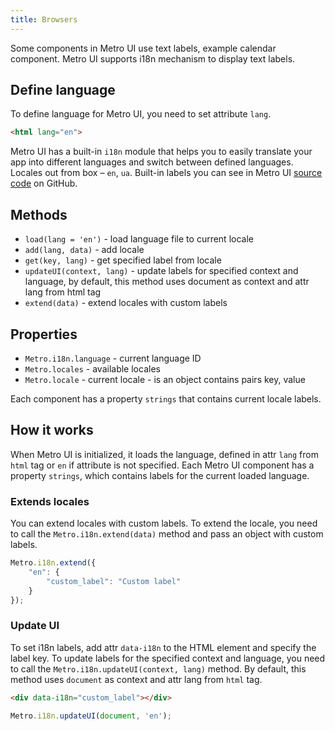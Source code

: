 ```yaml
---
title: Browsers
---
```



<Leader content="Metro UI ready for internationalization and localisation!"/>

Some components in Metro UI use text labels, example calendar component. Metro UI supports i18n mechanism to display text labels.

## Define language

To define language for Metro UI, you need to set attribute `lang`.

```html
<html lang="en">
```

Metro UI has a built-in `i18n` module that helps you to easily translate your app into different languages and switch between defined languages. 
Locales out from box – `en`, `ua`. Built-in labels you can see in Metro UI [source code](https://github.com/olton/Metro-UI-CSS/blob/master/source/i18n/en.js) on GitHub.

## Methods

+ `load(lang = 'en')` - load language file to current locale
+ `add(lang, data)` - add locale
+ `get(key, lang)` - get specified label from locale
+ `updateUI(context, lang)` - update labels for specified context and language, by default, this method uses document as context and attr lang from html tag
+ `extend(data)` - extend locales with custom labels

## Properties

+ `Metro.i18n.language` - current language ID
+ `Metro.locales` - available locales
+ `Metro.locale` - current locale - is an object contains pairs key, value

Each component has a property `strings` that contains current locale labels. 

## How it works

When Metro UI is initialized, it loads the language, defined in attr `lang` from `html` tag or `en` if attribute is not specified. 
Each Metro UI component has a property `strings`, which contains labels for the current loaded language. 

### Extends locales

You can extend locales with custom labels.
To extend the locale, you need to call the `Metro.i18n.extend(data)` method and pass an object with custom labels.

```javascript
Metro.i18n.extend({
    "en": {
        "custom_label": "Custom label"
    }
});
```

### Update UI

To set i18n labels, add attr `data-i18n` to the HTML element and specify the label key. 
To update labels for the specified context and language, you need to call the `Metro.i18n.updateUI(context, lang)` method. 
By default, this method uses `document` as context and attr lang from `html` tag.

```html
<div data-i18n="custom_label"></div>
```

```javascript
Metro.i18n.updateUI(document, 'en');
```
